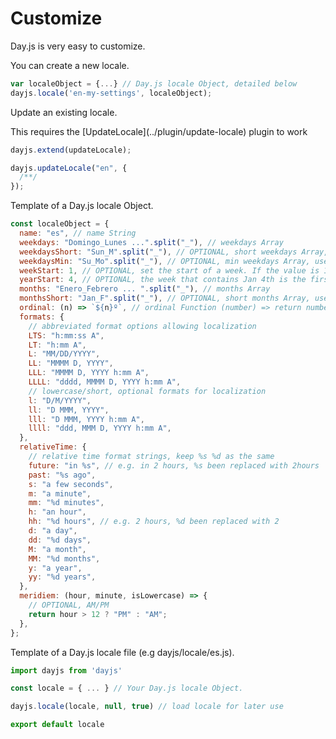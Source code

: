 
# Customize

Day.js is very easy to customize.

You can create a new locale.

```js
var localeObject = {...} // Day.js locale Object, detailed below
dayjs.locale('en-my-settings', localeObject);
```

Update an existing locale.

<Callout>
  This requires the [UpdateLocale](../plugin/update-locale) plugin to work
</Callout>

```js
dayjs.extend(updateLocale);

dayjs.updateLocale("en", {
  /**/
});
```

Template of a Day.js locale Object.

```javascript
const localeObject = {
  name: "es", // name String
  weekdays: "Domingo_Lunes ...".split("_"), // weekdays Array
  weekdaysShort: "Sun_M".split("_"), // OPTIONAL, short weekdays Array, use first three letters if not provided
  weekdaysMin: "Su_Mo".split("_"), // OPTIONAL, min weekdays Array, use first two letters if not provided
  weekStart: 1, // OPTIONAL, set the start of a week. If the value is 1, Monday will be the start of week instead of Sunday。
  yearStart: 4, // OPTIONAL, the week that contains Jan 4th is the first week of the year.
  months: "Enero_Febrero ... ".split("_"), // months Array
  monthsShort: "Jan_F".split("_"), // OPTIONAL, short months Array, use first three letters if not provided
  ordinal: (n) => `${n}º`, // ordinal Function (number) => return number + output
  formats: {
    // abbreviated format options allowing localization
    LTS: "h:mm:ss A",
    LT: "h:mm A",
    L: "MM/DD/YYYY",
    LL: "MMMM D, YYYY",
    LLL: "MMMM D, YYYY h:mm A",
    LLLL: "dddd, MMMM D, YYYY h:mm A",
    // lowercase/short, optional formats for localization
    l: "D/M/YYYY",
    ll: "D MMM, YYYY",
    lll: "D MMM, YYYY h:mm A",
    llll: "ddd, MMM D, YYYY h:mm A",
  },
  relativeTime: {
    // relative time format strings, keep %s %d as the same
    future: "in %s", // e.g. in 2 hours, %s been replaced with 2hours
    past: "%s ago",
    s: "a few seconds",
    m: "a minute",
    mm: "%d minutes",
    h: "an hour",
    hh: "%d hours", // e.g. 2 hours, %d been replaced with 2
    d: "a day",
    dd: "%d days",
    M: "a month",
    MM: "%d months",
    y: "a year",
    yy: "%d years",
  },
  meridiem: (hour, minute, isLowercase) => {
    // OPTIONAL, AM/PM
    return hour > 12 ? "PM" : "AM";
  },
};
```

Template of a Day.js locale file (e.g dayjs/locale/es.js).

```javascript
import dayjs from 'dayjs'

const locale = { ... } // Your Day.js locale Object.

dayjs.locale(locale, null, true) // load locale for later use

export default locale
```
